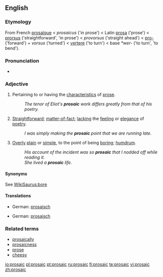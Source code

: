 ==English==

===Etymology===
From French [[prosaïque]] < {{ML.}} ''prosaicus'' ('in prose') < Latin [[prosa]] ('prose') < [[prorsus]] ('straightforward', 'in prose') < {{OL.}} ''provorsus'' ('straight ahead') < [[pro-]] ('forward') + ''vorsus'' ('turned') < [[vertere]] ('to turn') < {{PIE.}} base ''*wer-'' ('to turn', 'to bend').

===Pronunciation===
*{{IPA|/proˈseɪ.ɪk/}}

===Adjective===
{{en-adj}}

# Pertaining to or having the [[characteristic]]s of [[prose]].
#: ''The tenor of Eliot's '''prosaic''' work differs greatly from that of his poetry.''
# {{context|of writing or speaking}} [[straightforward|Straightforward]]; [[matter-of-fact]]; [[lacking]] the [[feeling]] or [[elegance]] of [[poetry]].
#: ''I was simply making the '''prosaic''' point that we are running late.''
# {{context|usually of writing or speaking but also [[figurative]]}} [[Overly]] [[plain]] or [[simple]], to the point of being [[boring]]; [[humdrum]].
#: ''His account of the incident was so '''prosaic''' that I nodded off while reading it.''
#: ''She lived a '''prosaic''' life.''

====Synonyms====
See [[WikiSaurus:bore]]

====Translations====
{{trans-top|pertaining to or having the characteristics of prose}}
*German: [[prosaisch]]
{{trans-mid}}
{{trans-bottom}}

{{trans-top|straightforward; matter-of-fact; lacking the feeling or elegance of poetry}}
{{trans-mid}}
{{trans-bottom}}

{{trans-top|overly plain or simple, to the point of being boring; humdrum}}
*German: [[prosaisch]]
{{trans-mid}}
{{trans-bottom}}

===Related terms===
*[[prosaically]]
*[[prosaicness]]
*[[prose]]
*[[cheesy]]

[[io:prosaic]]
[[pl:prosaic]]
[[pt:prosaic]]
[[ru:prosaic]]
[[fi:prosaic]]
[[te:prosaic]]
[[vi:prosaic]]
[[zh:prosaic]]